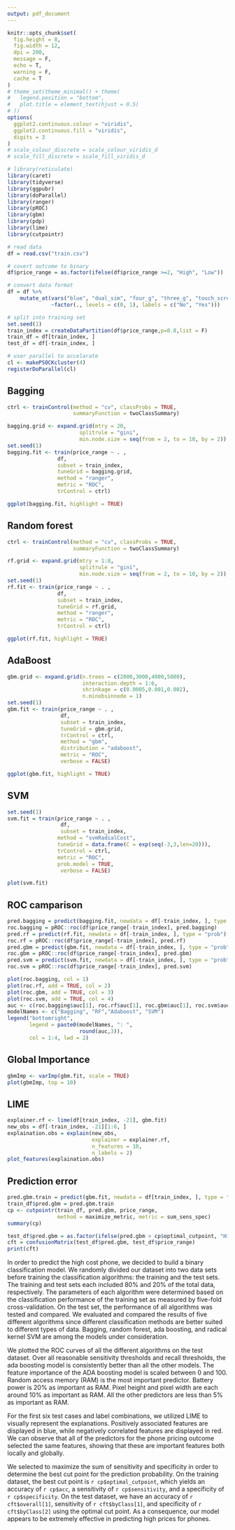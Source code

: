 ```yaml
---
output: pdf_document
---
```


```r
knitr::opts_chunk$set(
  fig.height = 8,
  fig.width = 12,
  dpi = 200, 
  message = F,
  echo = T,
  warning = F,
  cache = T
)
# theme_set(theme_minimal() + theme(
#   legend.position = "bottom",
#   plot.title = element_text(hjust = 0.5)
# ))
options(
  ggplot2.continuous.colour = "viridis",
  ggplot2.continuous.fill = "viridis",
  digits = 3
)
# scale_colour_discrete = scale_colour_viridis_d
# scale_fill_discrete = scale_fill_viridis_d
```


```r
# library(reticulate)
library(caret)
library(tidyverse)
library(ggpubr)
library(doParallel)
library(ranger)
library(pROC)
library(gbm)
library(pdp)
library(lime)
library(cutpointr)
```

```r
# read data
df = read.csv("train.csv")

# covert outcome to binary
df$price_range = as.factor(ifelse(df$price_range >=2, "High", "Low"))

# convert data format
df = df %>% 
    mutate_at(vars("blue", "dual_sim", "four_g", "three_g", "touch_screen", "wifi"), 
              ~factor(., levels = c(0, 1), labels = c("No", "Yes")))
```


```r
# split into training set
set.seed(1)
train_index = createDataPartition(df$price_range,p=0.8,list = F)
train_df = df[train_index, ]
test_df = df[-train_index, ]
```


```r
# user parallel to accelarate 
cl <- makePSOCKcluster(4)
registerDoParallel(cl)
```


## Bagging

```r
ctrl <- trainControl(method = "cv", classProbs = TRUE, 
                     summaryFunction = twoClassSummary) 

bagging.grid <- expand.grid(mtry = 20, 
                       splitrule = "gini",
                       min.node.size = seq(from = 2, to = 10, by = 2))
set.seed(1) 
bagging.fit <- train(price_range ~ . , 
                df, 
                subset = train_index, 
                tuneGrid = bagging.grid, 
                method = "ranger",
                metric = "ROC",
                trControl = ctrl)
```

```r
ggplot(bagging.fit, highlight = TRUE)
```

## Random forest

```r
ctrl <- trainControl(method = "cv", classProbs = TRUE, 
                     summaryFunction = twoClassSummary) 

rf.grid <- expand.grid(mtry = 1:8, 
                       splitrule = "gini",
                       min.node.size = seq(from = 2, to = 10, by = 2))
set.seed(1) 
rf.fit <- train(price_range ~ . , 
                df, 
                subset = train_index, 
                tuneGrid = rf.grid, 
                method = "ranger",
                metric = "ROC",
                trControl = ctrl)
```


```r
ggplot(rf.fit, highlight = TRUE)
```

## AdaBoost

```r
gbm.grid <- expand.grid(n.trees = c(2000,3000,4000,5000), 
                        interaction.depth = 1:6, 
                        shrinkage = c(0.0005,0.001,0.002), 
                        n.minobsinnode = 1)
set.seed(1) 
gbm.fit <- train(price_range ~ . , 
                 df, 
                 subset = train_index, 
                 tuneGrid = gbm.grid, 
                 trControl = ctrl,
                 method = "gbm",
                 distribution = "adaboost",
                 metric = "ROC",
                 verbose = FALSE)
```


```r
ggplot(gbm.fit, highlight = TRUE)
```

## SVM

```r
set.seed(1)
svm.fit = train(price_range ~ . , 
                 df, 
                 subset = train_index, 
                method = "svmRadialCost",
                tuneGrid = data.frame(C = exp(seq(-3,3,len=20))),
                trControl = ctrl,
                metric = "ROC",
                prob.model = TRUE,
                 verbose = FALSE)
```


```r
plot(svm.fit)
```


## ROC camparison

```r
pred.bagging = predict(bagging.fit, newdata = df[-train_index, ], type = "prob")[,1]
roc.bagging = pROC::roc(df$price_range[-train_index], pred.bagging)
pred.rf = predict(rf.fit, newdata = df[-train_index, ], type = "prob")[,1]
roc.rf = pROC::roc(df$price_range[-train_index], pred.rf)
pred.gbm = predict(gbm.fit, newdata = df[-train_index, ], type = "prob")[,1]
roc.gbm = pROC::roc(df$price_range[-train_index], pred.gbm)
pred.svm = predict(svm.fit, newdata = df[-train_index, ], type = "prob")[,1]
roc.svm = pROC::roc(df$price_range[-train_index], pred.svm)

plot(roc.bagging, col = 1) 
plot(roc.rf, add = TRUE, col = 2)
plot(roc.gbm, add = TRUE, col = 3)
plot(roc.svm, add = TRUE, col = 4)
auc <- c(roc.bagging$auc[1], roc.rf$auc[1], roc.gbm$auc[1], roc.svm$auc[1])
modelNames <- c("Bagging", "RF","Adaboost", "SVM") 
legend("bottomright", 
       legend = paste0(modelNames, ": ", 
                       round(auc,3)), 
       col = 1:4, lwd = 2)
```


## Global Importance

```r
gbmImp <- varImp(gbm.fit, scale = TRUE)
plot(gbmImp, top = 10)
```


## LIME

```r
explainer.rf <- lime(df[train_index, -21], gbm.fit)
new_obs = df[-train_index, -21][1:6, ]
explaination.obs = explain(new_obs, 
                           explainer = explainer.rf,
                           n_features = 10,
                           n_labels = 2)
plot_features(explaination.obs)
```

## Prediction error

```r
pred.gbm.train = predict(gbm.fit, newdata = df[train_index, ], type = "prob")[, 1]
train_df$pred.gbm = pred.gbm.train
cp <- cutpointr(train_df, pred.gbm, price_range, 
                method = maximize_metric, metric = sum_sens_spec)
summary(cp)
```

```r
test_df$pred.gbm = as.factor(ifelse(pred.gbm > cp$optimal_cutpoint, "High", "Low"))
cft = confusionMatrix(test_df$pred.gbm, test_df$price_range)
print(cft)
```

In order to predict the high cost phone, we decided to build a binary classification model. We randomly divided our dataset into two data sets before training the classification algorithms: the training and the test sets. The training and test sets each included 80% and 20% of the total data, respectively. The parameters of each algorithm were determined based on the classification performance of the training set as measured by five-fold cross-validation. On the test set, the performance of all algorithms was tested and compared. We evaluated and compared the results of five different algorithms since different classification methods are better suited to different types of data. Bagging, random forest, ada boosting, and radical kernel SVM are among the models under consideration.

We plotted the ROC curves of all the different algorithms on the test dataset. Over all reasonable sensitivity thresholds and recall thresholds, the ada boosting model is consistently better than all the other models. The feature importance of the ADA boosting model is scaled between 0 and 100. Random access memory (RAM) is the most important predictor. Battery power is 20% as important as RAM. Pixel height and pixel width are each around 10% as important as RAM. All the other predictors are less than 5% as important as RAM.

For the first six test cases and label combinations, we utilized LIME to visually represent the explanations. Positively associated features are displayed in blue, while negatively correlated features are displayed in red. We can observe that all of the predictors for the phone pricing outcome selected the same features, showing that these are important features both locally and globally.

We selected to maximize the sum of sensitivity and specificity in order to determine the best cut point for the prediction probability. On the training dataset, the best cut point is `r cp$optimal_cutpoint`, which yields an accuracy of `r cp$acc`, a sensitivity of `r cp$sensitivity`, and a specificity of `r cp$specificity`. On the test dataset, we have an accuracy of `r cft$overall[1]`, sensitivity of `r cft$byClass[1]`, and specificity of `r cft$byClass[2]` using the optimal cut point. As a consequence, our model appears to be extremely effective in predicting high prices for phones.







